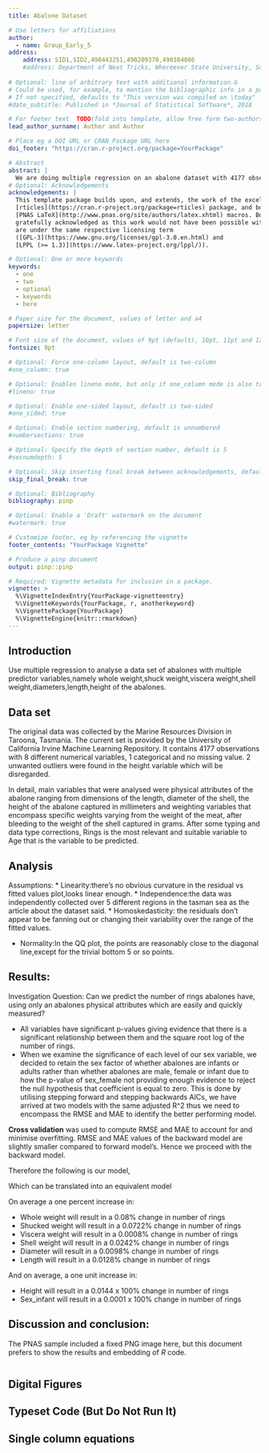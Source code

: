 ```yaml
---
title: Abalone Dataset

# Use letters for affiliations
author:
  - name: Group_Early_5
address:
    address: SID1,SID2,490443251,490209370,490384806
    #address: Department of Neat Tricks, Whereever State University, Someplace, MC, 67890
    
# Optional: line of arbitrary text with additional information.G
# Could be used, for example, to mention the bibliographic info in a post-print.
# If not specified, defaults to "This version was compiled on \today"
#date_subtitle: Published in *Journal of Statistical Software*, 2018

# For footer text  TODO(fold into template, allow free form two-authors)
lead_author_surname: Author and Author

# Place eg a DOI URL or CRAN Package URL here
doi_footer: "https://cran.r-project.org/package=YourPackage"

# Abstract
abstract: |
  We are doing multiple regression on an abalone dataset with 4177 observations with 9 different variables to see if we could use several physical measurements to predict the rings of abalones,which gives us the ages of abalones in years.In order to select an appropriate model, we did some log transformation and square root of transformations to appropriately fit the observed values into model.In addition to that we ran forward and backward approach in distinguishing the most appropriate model and finally interpret the result from the model.
# Optional: Acknowledgements
acknowledgements: |
  This template package builds upon, and extends, the work of the excellent
  [rticles](https://cran.r-project.org/package=rticles) package, and both packages rely on the
  [PNAS LaTeX](http://www.pnas.org/site/authors/latex.xhtml) macros. Both these sources are
  gratefully acknowledged as this work would not have been possible without them.  Our extensions
  are under the same respective licensing term
  ([GPL-3](https://www.gnu.org/licenses/gpl-3.0.en.html) and
  [LPPL (>= 1.3)](https://www.latex-project.org/lppl/)).

# Optional: One or more keywords
keywords:
  - one
  - two
  - optional
  - keywords
  - here

# Paper size for the document, values of letter and a4
papersize: letter

# Font size of the document, values of 9pt (default), 10pt, 11pt and 12pt
fontsize: 9pt

# Optional: Force one-column layout, default is two-column
#one_column: true

# Optional: Enables lineno mode, but only if one_column mode is also true
#lineno: true

# Optional: Enable one-sided layout, default is two-sided
#one_sided: true

# Optional: Enable section numbering, default is unnumbered
#numbersections: true

# Optional: Specify the depth of section number, default is 5
#secnumdepth: 5

# Optional: Skip inserting final break between acknowledgements, default is false
skip_final_break: true

# Optional: Bibliography 
bibliography: pinp

# Optional: Enable a 'Draft' watermark on the document
#watermark: true

# Customize footer, eg by referencing the vignette
footer_contents: "YourPackage Vignette"

# Produce a pinp document
output: pinp::pinp

# Required: Vignette metadata for inclusion in a package.
vignette: >
  %\VignetteIndexEntry{YourPackage-vignetteentry}
  %\VignetteKeywords{YourPackage, r, anotherkeyword}
  %\VignettePackage{YourPackage}
  %\VignetteEngine{knitr::rmarkdown}
---
```


## Introduction 

Use multiple regression to analyse a data set of abalones with multiple predictor variables,namely whole weight,shuck weight,viscera weight,shell weight,diameters,length,height of the abalones.



## Data set

The original data was collected by the Marine Resources Division in Taroona, Tasmania. The current set is provided by the University of California Irvine Machine Learning Repository. It contains 4177 observations with 8 different numerical variables, 1 categorical and no missing value. 2 unwanted outliers were found in the height variable which will be disregarded. 
 
In detail, main variables that were analysed were physical attributes of the abalone ranging from dimensions of the length, diameter of the shell, the height of the abalone captured in millimeters and weighting variables that encompass specific weights varying from the weight of the meat, after bleeding to the weight of the shell captured in grams. After some typing and data type corrections, Rings is the most relevant and suitable variable to Age that is the variable to be predicted. 


## Analysis

Assumptions:
* Linearity:there’s no obvious curvature in the residual vs fitted values plot,looks linear enough.
* Independence:the data was independently collected over 5 different regions in the tasman sea as the article about the dataset said.
* Homoskedasticity: the residuals don’t appear to be fanning out or changing their variability over the range of the fitted values.

* Normality:In the QQ plot, the points are reasonably close to the diagonal line,except for the trivial bottom 5 or so points.


## Results:

Investigation Question: Can we predict the number of rings abalones have, using only an abalones physical attributes which are easily and quickly measured?

* All variables have significant p-values giving evidence that there is a significant relationship between them and the square root log of the number of rings. 
* When we examine the significance of each level of our sex variable, we decided to retain the sex factor of whether abalones are infants or adults rather than whether abalones are male, female or infant due to how the p-value of sex_female not providing enough evidence to reject the null hypothesis that coefficient is equal to zero. This is done by utilising stepping forward and stepping backwards AICs, we have arrived at two models with the same adjusted R^2 thus we need to encompass the RMSE and MAE to identify the better performing model. 

**Cross validation** was used to compute RMSE and MAE to account for and minimise overfitting. RMSE and MAE values of the backward model are slightly smaller compared to forward model’s. Hence we proceed with the backward model.

Therefore the following is our model,

Which can be translated into an equivalent model

\begin{equation}
  \begin{aligned}
\widehat{\sqrt{log(rings)}} = 1.45 + 0.20 log(whole)\\
       &- 0.19 log(shucked) - 0.02 log(viscera) \\
       &+ 0.11 log(shell) + 0.07 log(diameter)\\
       &- 0.08 log(length) + 0.12 \sqrt{height}\\
       &- 0.01 Sex_{infant}\\
  \end{aligned}
\end{equation}

\begin{equation}
  \begin{aligned}
\widehat{log(rings)} = 2.1025 + 0.08log(whole)\\
       &- 0.0722 log(shucked) - 0.0008log(viscera) \\
       &+ 0.0242 log(shell) + 0.0098log(diameter)\\
       &- 0.0128 log(length) + 0.0144(height)\\
       &- 0.0001 Sex_{infant}^2\\
  \end{aligned}
\end{equation}


On average a one percent increase in:

* Whole weight will result in a 0.08% change in number of rings
* Shucked weight will result in a 0.0722% change in number of rings
* Viscera weight will result in a 0.0008% change in number of rings
* Shell weight will result in a 0.0242% change in number of rings
* Diameter will result in a 0.0098% change in number of rings
* Length will result in a 0.0128% change in number of rings

And on average, a one unit increase in:

* Height will result in a 0.0144 x 100% change in number of rings
* Sex_infant will result in a 0.0001 x 100% change in number of rings



## Discussion and conclusion:

The PNAS sample included a fixed PNG image here, but this document prefers
to show the results and embedding of _R_ code. 

```r

```


## Digital Figures 



\begin{figure*}
  \begin{center}
    \includegraphics[width=0.66\textwidth, height=3.5in]{Independence} 
  \end{center}
  \caption{Wide ggplot2 figure}\label{fig}
\end{figure*}


## Typeset Code (But Do Not Run It) 

## Single column equations 




<!-- pandoc writes all tables using longtable, which fails in 2-column mode
=
  Species                    CBS     CV     G3
  ----------------------- ------ ------ ------
  1\. Acetaldehyde           0.0    0.0    0.0
  2\. Vinyl alcohol          9.1    9.6   13.5
  3\. Hydroxyethylidene     50.8   51.2   54.0

  : Comparison of the fitted potential energy surfaces and ab initio
  benchmark electronic energy calculations

-->

